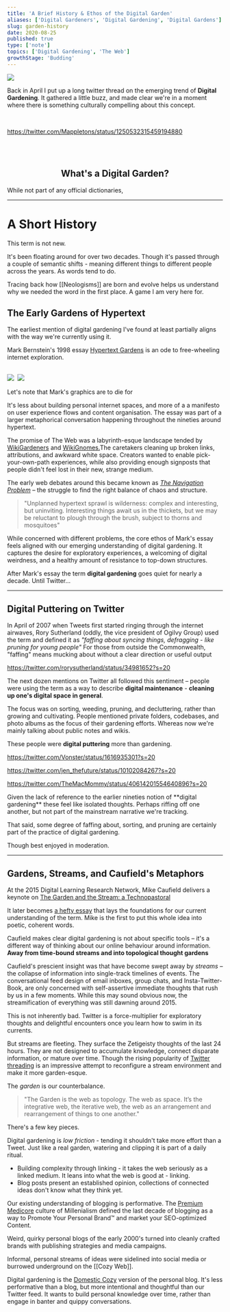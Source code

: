 ```yaml
---
title: 'A Brief History & Ethos of the Digital Garden'
aliases: ['Digital Gardeners', 'Digital Gardening', 'Digital Gardens']
slug: garden-history
date: 2020-08-25
published: true
type: ['note']
topics: ['Digital Gardening', 'The Web']
growthStage: 'Budding'
---
```


<Image src="https://res.cloudinary.com/dg3gyk0gu/image/upload/c_scale,w_850/v1591226806/maggieappleton.com/notes/garden-history/garden-main.png" />

<IntroParagraph>

Back in April I put up a long twitter thread on the emerging trend of **Digital Gardening**. It gathered a little buzz, and made clear we're in a moment where 
there is something culturally compelling about this concept.

</IntroParagraph>

<br />

<SmallCenter>

https://twitter.com/Mappletons/status/1250532315459194880

</SmallCenter>

<br />
<br />

<SimpleCard maxWidth="800px">

<Center>

## What's a Digital Garden?

</Center>

While not part of any official dictionaries, 

</SimpleCard>

---

# A Short History

This term is not new.

It's been floating around for over two decades. Though it's passed through a couple of semantic shifts - meaning different things to different people across the years. As words tend to do.

Tracing back how [[Neologisms]] are born and evolve helps us understand why we needed the word in the first place. A game I am very here for.

## The Early Gardens of Hypertext

The earliest mention of digital gardening I've found at least partially aligns with the way we're currently using it.

Mark Bernstein's 1998 essay <a href="http://www.eastgate.com/garden/Enter.html">Hypertext Gardens</a> is an ode to free-wheeling internet exploration.

<br />

<TwoCol>

<Image src="https://res.cloudinary.com/dg3gyk0gu/image/upload/c_scale,f_auto,q_100,w_800/v1593765739/maggieappleton.com/notes/garden-history/Hypertext_Gardens.png" />

<Image alt="" src="https://res.cloudinary.com/dg3gyk0gu/image/upload/c_scale,f_auto,q_100,w_800/v1593765767/maggieappleton.com/notes/garden-history/Seven_Lessons.png" />

<Image src="https://res.cloudinary.com/dg3gyk0gu/image/upload/c_scale,f_auto,q_100,w_800/v1598381978/maggieappleton.com/notes/garden-history/Gardens_and_Paths.png" />

<Image alt="" src="https://res.cloudinary.com/dg3gyk0gu/image/upload/c_scale,f_auto,q_100,w_800/v1598381979/maggieappleton.com/notes/garden-history/Establishing_Order.png" />

</TwoCol>

<Subtext center>Let's note that Mark's graphics are to die for</Subtext>

It's less about building personal internet spaces, and more of a a manifesto on user experience flows and content organisation. The essay was part of a larger metaphorical conversation happening throughout the nineties around hypertext.

The promise of The Web was a labyrinth-esque landscape tended by <a href="https://wiki.c2.com/?WikiGardener">WikiGardeners</a> and <a href="https://wiki.c2.com/?WikiGnome">WikiGnomes.</a><Footnote idName={1}>The caretakers cleaning up broken links, attributions, and awkward white space.</Footnote>
Creators wanted to enable pick-your-own-path experiences, while also providing enough signposts that people didn't feel lost in their new, strange medium.

The early web debates around this became known as <a href="https://link.springer.com/chapter/10.1007/978-3-642-55991-4_31">_The Navigation Problem_</a> – the struggle to find the right balance of chaos and structure. 

> "Unplanned hypertext sprawl is wilderness: complex and interesting, but uninviting. Interesting things await us in the thickets, but we may be reluctant to plough through the brush, subject to thorns and mosquitoes"

While concerned with different problems, the core ethos of Mark's essay feels aligned with our emerging understanding of digital gardening. It captures the desire for exploratory experiences, a welcoming of digital weirdness, and a healthy amount of resistance to top-down structures.

After Mark's essay the term **digital gardening** goes quiet for nearly a decade.  Until Twitter...

---

## Digital Puttering on Twitter 

In April of 2007 when Tweets first started ringing through the internet airwaves, Rory Sutherland (oddly, the vice president of Ogilvy Group) used the term and defined it as _"faffing about syncing things, defragging - like pruning for young people"_ <Footnote idName={2}>For those from outside the Commonwealth, "faffing" means mucking about without a clear direction or useful output</Footnote>

<SmallCenter>

https://twitter.com/rorysutherland/status/34981652?s=20

</SmallCenter>

The next dozen mentions on Twitter all followed this sentiment – people were using the term as a way to describe **digital maintenance** - **cleaning up one's digital space in general**.  

The focus was on sorting, weeding, pruning, and decluttering, rather than growing and cultivating. People mentioned private folders, codebases, and photo albums as the focus of their gardening efforts. Whereas now we're mainly talking about public notes and wikis.

These people were **digital puttering** more than gardening.

https://twitter.com/Vonster/status/1616935301?s=20

https://twitter.com/jen_thefuture/status/10102084267?s=20

https://twitter.com/TheMacMommy/status/40614201554640896?s=20

<p>Given the lack of reference to the earlier nineties notion of **digital gardening** these feel like isolated thoughts. Perhaps riffing off one another, but not part of the mainstream narrative we're tracking.</p>

<p>That said, some degree of faffing about, sorting, and pruning are certainly part of the practice of digital gardening.</p>

<p>Though best enjoyed in moderation. </p>

---

## Gardens, Streams, and Caufield's Metaphors

At the 2015 Digital Learning Research Network, Mike Caufield delivers a keynote on <a href="https://www.youtube.com/watch?v=ckv_CjyKyZY&feature=emb_logo">The Garden and the Stream: a Technopastoral</a>

It later becomes <a href="https://hapgood.us/2015/10/17/the-garden-and-the-stream-a-technopastoral/">a hefty essay</a> that lays the foundations for our current understanding of the term. Mike is the first to put this whole idea into poetic, coherent words. 

Caufield makes clear digital gardening is not about specific tools – it's a different way of thinking about our online behaviour around information. **Away from time-bound streams and into topological thought gardens**

Caufield's prescient insight was that have become swept away by  _streams_ – the collapse of information into single-track timelines of events.  The conversational feed design of email inboxes, group chats, and Insta-Twitter-Book, are only concerned with self-assertive immediate thoughts that rush by us in a few moments. <Footnote idName={3}>While this may sound obvious now, the streamification of everything was still dawning around 2015.</Footnote>

This is not inherently bad. Twitter is a force-multiplier for exploratory thoughts and delightful encounters once you learn how to swim in its currents.

But streams are fleeting. They surface the Zetigeisty thoughts of the last 24 hours. They are not designed to accumulate knowledge, connect disparate information, or mature over time. <Footnote idName={4}>Though the rising popularity of <a href="https://aaronzlewis.com/blog/2019/05/01/spreading-threading/">Twitter threading</a> is an impressive attempt to reconfigure a stream environment and make it more garden-esque.</Footnote>

The _garden_ is our counterbalance. 

> "The Garden is the web as topology. The web as space. It’s the integrative web, the iterative web, the web as an arrangement and rearrangement of things to one another."

<Draft />

There's a few key pieces.

Digital gardening is *low friction* - tending it shouldn't take more effort than a Tweet.
Just like a real garden, watering and clipping it is part of a daily ritual.

- Building complexity through linking - it takes the web seriously as a linked medium. It leans into what the web is good at - linking.
- Blog posts present an established opinion, collections of connected ideas don't know what they think yet.

Our existing understanding of blogging is performative. The [Premium Medicore](https://www.ribbonfarm.com/2017/08/17/the-premium-mediocre-life-of-maya-millennial/) culture of Millenialism defined the last decade of blogging as a way to Promote Your Personal Brand™ and market your SEO-optimized Content.

Weird, quirky personal blogs of the early 2000's turned into cleanly crafted brands with publishing strategies and media campaigns.

Informal, personal streams of ideas were sidelined into social media or burrowed underground on the [[Cozy Web]].

Digital gardening is the [Domestic Cozy](https://www.ribbonfarm.com/series/domestic-cozy/) version of the personal blog. It's less performative than a blog, but more intentional and thoughtful than our Twitter feed. It wants to build personal knowledge over time, rather than engage in banter and quippy conversations. 

<Image alt="" src="https://res.cloudinary.com/dg3gyk0gu/image/upload/c_scale,w_1600/v1593765637/maggieappleton.com/notes/garden-history/digital-garden.png" />



<!-- 
Common language is a unifying force for <a href="">Imagined Communities</a>. We are taking part in Ferdinand de Saussure's <a href="">La Parole</a>

## What do we _currently_ think a Digital Garden is?

<Image src="https://res.cloudinary.com/dg3gyk0gu/image/upload/v1591226798/maggieappleton.com/notes/garden-history/output-anim.gif" />

Let's gather some communal defintions. 

There are some essentials

## Non-chronological architecture. When you wrote the note isn't a first-class consideration. Change logs are common but they're useful metadata rather than the organising principle.


<h3 style={{textAlign: 'center', marginBottom: '1em'}}>Gardening Manifestos and Navel-Gazing</h3>

<div style={{display: 'flex', flexWrap: 'wrap', justifyContent: 'center', flexDirection: 'row'}}>

<LinkCard title="The Garden and the Stream: A Technopastoral
" author="Mike Caulfield" link="https://hapgood.us/2015/10/17/the-garden-and-the-stream-a-technopastoral/" />

<LinkCard title="My blog is a digital garden, not a blog" author="Joel Hooks" link="https://joelhooks.com/digital-garden" />

<LinkCard title="Of Digital Streams, Campfires and Gardens
" author="Tom Critchlow" link="https://tomcritchlow.com/2018/10/10/of-gardens-and-wikis/" />

<LinkCard title="Stacking the Bricks: How the Blog Broke the Web" author="Amy Hoy" link="https://stackingthebricks.com/how-blogs-broke-the-web/" />

<LinkCard title="You and your mind garden" author="Anne-Laure Le Cunff" link="https://nesslabs.com/mind-garden" />

<LinkCard title="Digital Garden Terms of Service" author="Shawn Wang" link="https://www.swyx.io/writing/digital-garden-tos/" />


</div>


---

<Image src="https://res.cloudinary.com/dg3gyk0gu/image/upload/v1591226795/maggieappleton.com/notes/garden-history/chaos-cultivation.png" />

---




Tim Ingold on making as growth, not turning ideas into matter. Being in conversation with the world. 

<ResourceBook large url='./making-anthropology' img='https://images-na.ssl-images-amazon.com/images/I/41ozO-DiaIL._SX352_BO1,204,203,200_.jpg' title='Making: Anthropology, Archaeology, Art, and Architecture' author='Tim Ingold' description="Tim proposes that the only way to know things is through a process of self-discovery. Formal instruction is only a pretence of true knowing, as becomes apparent the minute you try to actually do something." />

---


## Communal Gardening

One strong thread that runs through all these gardening theories is the dream of _communal gardening_

Multi-player mode.

[Linked Data]()

[Roam's Original Whitepaper]() made clear the original vision for the tool is toward collaborative networked research.

[OneGraph](https://www.onegraph.com/)

How do we make our digital gardens multiplayer?


 -->
